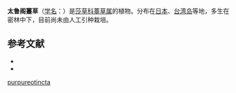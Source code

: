 {{Speciesbox
| name = 太鲁阁薹草
| status = 
| status_system = 
| image =
| genus = Carex
| species = purpureotincta
| authority = Ohwi
}}

'''太鲁阁薹草'''（[[学名|学名]]：{{lang|la|''Carex purpureotincta''}}）是[[莎草科|莎草科]][[薹草属|薹草属]]的植物。分布在[[日本|日本]]、[[台湾岛|台湾岛]]等地，多生在密林中下，目前尚未由人工引种栽培。

== 参考文献 ==

* {{cite web| url =http://www.bioinfo.cn/db05/KmzwSpecies.php?action=view&id=6793| title =太鲁阁薹草| work =《中国高等植物数据库全库》| publisher =中国科学院微生物研究所| author =昆明植物研究所| accessdate =2009-02-24| deadurl =yes| archiveurl =https://web.archive.org/web/20160305074106/http://www.bioinfo.cn/db05/KmzwSpecies.php?action=view&id=6793| archivedate =2016-03-05}}
* {{TaiBNET| zh=太鲁阁薹 | id=201254 | binomial=Carex purpureotincta | authority=Ohwi, 1933 | var= | accessdate=2013-01-24}}
{{Taxonbar|from=Q10941883}}

{{DEFAULTSORT:Carex purpureotincta}}
[[Category:薹草属|purpureotincta]]


{{Carex-stub}}